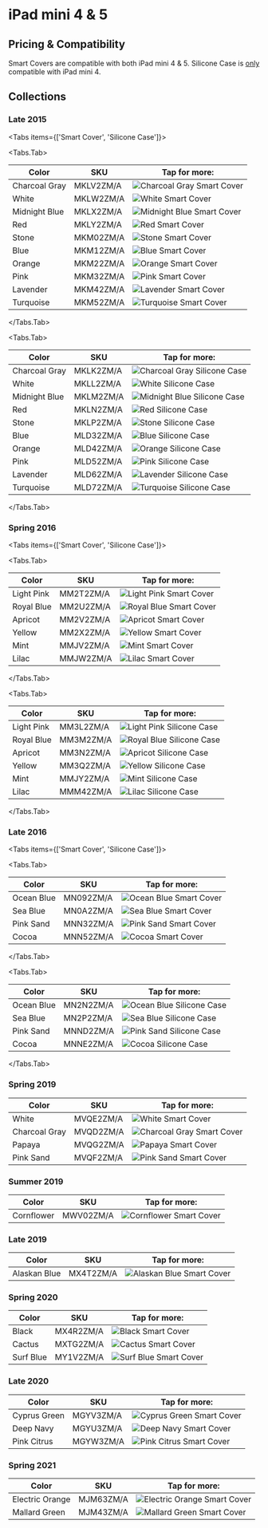 
# iPad mini 4 & 5

## Pricing & Compatibility

Smart Covers are compatible with both iPad mini 4 & 5. Silicone Case is [only](https://ebookfriendly.com/apple-ipad-mini-5-2019-cases-compatible-earlier-model/) compatible with iPad mini 4.

## Collections

### Late 2015

<Tabs
  items={['Smart Cover', 'Silicone Case']}>

<Tabs.Tab>

| Color | SKU | Tap for more: |
| --- | --- | --- |
| Charcoal Gray | MKLV2<wbr/>ZM/A | <Link href="/pre-liquid-ipad/ipad_mini4/MKLV2" scroll={true}><img src="/everypreview/MKLV2.webp" alt="Charcoal Gray Smart Cover"/></Link> |
| White | MKLW2<wbr/>ZM/A | <Link href="/pre-liquid-ipad/ipad_mini4/MKLW2" scroll={true}><img src="/everypreview/MKLW2.webp" alt="White Smart Cover"/></Link> |
| Midnight Blue | MKLX2<wbr/>ZM/A | <Link href="/pre-liquid-ipad/ipad_mini4/MKLX2" scroll={true}><img src="/everypreview/MKLX2.webp" alt="Midnight Blue Smart Cover"/></Link> |
| Red | MKLY2<wbr/>ZM/A | <Link href="/pre-liquid-ipad/ipad_mini4/MKLY2" scroll={true}><img src="/everypreview/MKLY2.webp" alt="Red Smart Cover"/></Link> |
| Stone | MKM02<wbr/>ZM/A | <Link href="/pre-liquid-ipad/ipad_mini4/MKM02" scroll={true}><img src="/everypreview/MKM02.webp" alt="Stone Smart Cover"/></Link> |
| Blue | MKM12<wbr/>ZM/A | <Link href="/pre-liquid-ipad/ipad_mini4/MKM12" scroll={true}><img src="/everypreview/MKM12.webp" alt="Blue Smart Cover"/></Link> |
| Orange | MKM22<wbr/>ZM/A | <Link href="/pre-liquid-ipad/ipad_mini4/MKM22" scroll={true}><img src="/everypreview/MKM22.webp" alt="Orange Smart Cover"/></Link> |
| Pink | MKM32<wbr/>ZM/A | <Link href="/pre-liquid-ipad/ipad_mini4/MKM32" scroll={true}><img src="/everypreview/MKM32.webp" alt="Pink Smart Cover"/></Link> |
| Lavender | MKM42<wbr/>ZM/A | <Link href="/pre-liquid-ipad/ipad_mini4/MKM42" scroll={true}><img src="/everypreview/MKM42.webp" alt="Lavender Smart Cover"/></Link> |
| Turquoise | MKM52<wbr/>ZM/A | <Link href="/pre-liquid-ipad/ipad_mini4/MKM52" scroll={true}><img src="/everypreview/MKM52.webp" alt="Turquoise Smart Cover"/></Link> |

</Tabs.Tab>

<Tabs.Tab>

| Color | SKU | Tap for more: |
| --- | --- | --- |
| Charcoal Gray | MKLK2<wbr/>ZM/A | <Link href="/pre-liquid-ipad/ipad_mini4/MKLK2" scroll={true}><img src="/everypreview/MKLK2.webp" alt="Charcoal Gray Silicone Case"/></Link> |
| White | MKLL2<wbr/>ZM/A | <Link href="/pre-liquid-ipad/ipad_mini4/MKLL2" scroll={true}><img src="/everypreview/MKLL2.webp" alt="White Silicone Case"/></Link> |
| Midnight Blue | MKLM2<wbr/>ZM/A | <Link href="/pre-liquid-ipad/ipad_mini4/MKLM2" scroll={true}><img src="/everypreview/MKLM2.webp" alt="Midnight Blue Silicone Case"/></Link> |
| Red | MKLN2<wbr/>ZM/A | <Link href="/pre-liquid-ipad/ipad_mini4/MKLN2" scroll={true}><img src="/everypreview/MKLN2.webp" alt="Red Silicone Case"/></Link> |
| Stone | MKLP2<wbr/>ZM/A | <Link href="/pre-liquid-ipad/ipad_mini4/MKLP2" scroll={true}><img src="/everypreview/MKLP2.webp" alt="Stone Silicone Case"/></Link> |
| Blue | MLD32<wbr/>ZM/A | <Link href="/pre-liquid-ipad/ipad_mini4/MLD32" scroll={true}><img src="/everypreview/MLD32.webp" alt="Blue Silicone Case"/></Link> |
| Orange | MLD42<wbr/>ZM/A | <Link href="/pre-liquid-ipad/ipad_mini4/MLD42" scroll={true}><img src="/everypreview/MLD42.webp" alt="Orange Silicone Case"/></Link> |
| Pink | MLD52<wbr/>ZM/A | <Link href="/pre-liquid-ipad/ipad_mini4/MLD52" scroll={true}><img src="/everypreview/MLD52.webp" alt="Pink Silicone Case"/></Link> |
| Lavender | MLD62<wbr/>ZM/A | <Link href="/pre-liquid-ipad/ipad_mini4/MLD62" scroll={true}><img src="/everypreview/MLD62.webp" alt="Lavender Silicone Case"/></Link> |
| Turquoise | MLD72<wbr/>ZM/A | <Link href="/pre-liquid-ipad/ipad_mini4/MLD72" scroll={true}><img src="/everypreview/MLD72.webp" alt="Turquoise Silicone Case"/></Link> |

</Tabs.Tab>
</Tabs>

### Spring 2016

<Tabs
  items={['Smart Cover', 'Silicone Case']}>

<Tabs.Tab>

| Color | SKU | Tap for more: |
| --- | --- | --- |
| Light Pink | MM2T2<wbr/>ZM/A | <Link href="/pre-liquid-ipad/ipad_mini4/MM2T2" scroll={true}><img src="/everypreview/MM2T2.webp" alt="Light Pink Smart Cover"/></Link> |
| Royal Blue | MM2U2<wbr/>ZM/A | <Link href="/pre-liquid-ipad/ipad_mini4/MM2U2" scroll={true}><img src="/everypreview/MM2U2.webp" alt="Royal Blue Smart Cover"/></Link> |
| Apricot | MM2V2<wbr/>ZM/A | <Link href="/pre-liquid-ipad/ipad_mini4/MM2V2" scroll={true}><img src="/everypreview/MM2V2.webp" alt="Apricot Smart Cover"/></Link> |
| Yellow | MM2X2<wbr/>ZM/A | <Link href="/pre-liquid-ipad/ipad_mini4/MM2X2" scroll={true}><img src="/everypreview/MM2X2.webp" alt="Yellow Smart Cover"/></Link> |
| Mint | MMJV2<wbr/>ZM/A | <Link href="/pre-liquid-ipad/ipad_mini4/MMJV2" scroll={true}><img src="/everypreview/MMJV2.webp" alt="Mint Smart Cover"/></Link> |
| Lilac | MMJW2<wbr/>ZM/A | <Link href="/pre-liquid-ipad/ipad_mini4/MMJW2" scroll={true}><img src="/everypreview/MMJW2.webp" alt="Lilac Smart Cover"/></Link> |

</Tabs.Tab>

<Tabs.Tab>

| Color | SKU | Tap for more: |
| --- | --- | --- |
| Light Pink | MM3L2<wbr/>ZM/A | <Link href="/pre-liquid-ipad/ipad_mini4/MM3L2" scroll={true}><img src="/everypreview/MM3L2.webp" alt="Light Pink Silicone Case"/></Link> |
| Royal Blue | MM3M2<wbr/>ZM/A | <Link href="/pre-liquid-ipad/ipad_mini4/MM3M2" scroll={true}><img src="/everypreview/MM3M2.webp" alt="Royal Blue Silicone Case"/></Link> |
| Apricot | MM3N2<wbr/>ZM/A | <Link href="/pre-liquid-ipad/ipad_mini4/MM3N2" scroll={true}><img src="/everypreview/MM3N2.webp" alt="Apricot Silicone Case"/></Link> |
| Yellow | MM3Q2<wbr/>ZM/A | <Link href="/pre-liquid-ipad/ipad_mini4/MM3Q2" scroll={true}><img src="/everypreview/MM3Q2.webp" alt="Yellow Silicone Case"/></Link> |
| Mint | MMJY2<wbr/>ZM/A | <Link href="/pre-liquid-ipad/ipad_mini4/MMJY2" scroll={true}><img src="/everypreview/MMJY2.webp" alt="Mint Silicone Case"/></Link> |
| Lilac | MMM42<wbr/>ZM/A | <Link href="/pre-liquid-ipad/ipad_mini4/MMM42" scroll={true}><img src="/everypreview/MMM42.webp" alt="Lilac Silicone Case"/></Link> |

</Tabs.Tab>
</Tabs>

### Late 2016

<Tabs
  items={['Smart Cover', 'Silicone Case']}>

<Tabs.Tab>

| Color | SKU | Tap for more: |
| --- | --- | --- |
| Ocean Blue | MN092<wbr/>ZM/A | <Link href="/pre-liquid-ipad/ipad_mini4/MN092" scroll={true}><img src="/everypreview/MN092.webp" alt="Ocean Blue Smart Cover"/></Link> |
| Sea Blue | MN0A2<wbr/>ZM/A | <Link href="/pre-liquid-ipad/ipad_mini4/MN0A2" scroll={true}><img src="/everypreview/MN0A2.webp" alt="Sea Blue Smart Cover"/></Link> |
| Pink Sand | MNN32<wbr/>ZM/A | <Link href="/pre-liquid-ipad/ipad_mini4/MNN32" scroll={true}><img src="/everypreview/MNN32.webp" alt="Pink Sand Smart Cover"/></Link> |
| Cocoa | MNN52<wbr/>ZM/A | <Link href="/pre-liquid-ipad/ipad_mini4/MNN52" scroll={true}><img src="/everypreview/MNN52.webp" alt="Cocoa Smart Cover"/></Link> |

</Tabs.Tab>

<Tabs.Tab>

| Color | SKU | Tap for more: |
| --- | --- | --- |
| Ocean Blue | MN2N2<wbr/>ZM/A | <Link href="/pre-liquid-ipad/ipad_mini4/MN2N2" scroll={true}><img src="/everypreview/MN2N2.webp" alt="Ocean Blue Silicone Case"/></Link> |
| Sea Blue | MN2P2<wbr/>ZM/A | <Link href="/pre-liquid-ipad/ipad_mini4/MN2P2" scroll={true}><img src="/everypreview/MN2P2.webp" alt="Sea Blue Silicone Case"/></Link> |
| Pink Sand | MNND2<wbr/>ZM/A | <Link href="/pre-liquid-ipad/ipad_mini4/MNND2" scroll={true}><img src="/everypreview/MNND2.webp" alt="Pink Sand Silicone Case"/></Link> |
| Cocoa | MNNE2<wbr/>ZM/A | <Link href="/pre-liquid-ipad/ipad_mini4/MNNE2" scroll={true}><img src="/everypreview/MNNE2.webp" alt="Cocoa Silicone Case"/></Link> |

</Tabs.Tab>
</Tabs>

### Spring 2019

| Color | SKU | Tap for more: |
| --- | --- | --- |
| White | MVQE2<wbr/>ZM/A | <Link href="/pre-liquid-ipad/ipad_mini4/MVQE2" scroll={true}><img src="/everypreview/MVQE2.webp" alt="White Smart Cover"/></Link> |
| Charcoal Gray | MVQD2<wbr/>ZM/A | <Link href="/pre-liquid-ipad/ipad_mini4/MVQD2" scroll={true}><img src="/everypreview/MVQD2.webp" alt="Charcoal Gray Smart Cover"/></Link> |
| Papaya | MVQG2<wbr/>ZM/A | <Link href="/pre-liquid-ipad/ipad_mini4/MVQG2" scroll={true}><img src="/everypreview/MVQG2.webp" alt="Papaya Smart Cover"/></Link> |
| Pink Sand | MVQF2<wbr/>ZM/A | <Link href="/pre-liquid-ipad/ipad_mini4/MVQF2" scroll={true}><img src="/everypreview/MVQF2.webp" alt="Pink Sand Smart Cover"/></Link> |

### Summer 2019

| Color | SKU | Tap for more: |
| --- | --- | --- |
| Cornflower | MWV02<wbr/>ZM/A | <Link href="/pre-liquid-ipad/ipad_mini4/MWV02" scroll={true}><img src="/everypreview/MWV02.webp" alt="Cornflower Smart Cover"/></Link> |

### Late 2019

| Color | SKU | Tap for more: |
| --- | --- | --- |
| Alaskan Blue | MX4T2<wbr/>ZM/A | <Link href="/pre-liquid-ipad/ipad_mini4/MX4T2" scroll={true}><img src="/everypreview/MX4T2.webp" alt="Alaskan Blue Smart Cover"/></Link> |

### Spring 2020

| Color | SKU | Tap for more: |
| --- | --- | --- |
| Black | MX4R2<wbr/>ZM/A | <Link href="/pre-liquid-ipad/ipad_mini4/MX4R2" scroll={true}><img src="/everypreview/MX4R2.webp" alt="Black Smart Cover"/></Link> |
| Cactus | MXTG2<wbr/>ZM/A | <Link href="/pre-liquid-ipad/ipad_mini4/MXTG2" scroll={true}><img src="/everypreview/MXTG2.webp" alt="Cactus Smart Cover"/></Link> |
| Surf Blue | MY1V2<wbr/>ZM/A | <Link href="/pre-liquid-ipad/ipad_mini4/MY1V2" scroll={true}><img src="/everypreview/MY1V2.webp" alt="Surf Blue Smart Cover"/></Link> |

### Late 2020

| Color | SKU | Tap for more: |
| --- | --- | --- |
| Cyprus Green | MGYV3<wbr/>ZM/A | <Link href="/pre-liquid-ipad/ipad_mini4/MGYV3" scroll={true}><img src="/everypreview/MGYV3.webp" alt="Cyprus Green Smart Cover"/></Link> |
| Deep Navy | MGYU3<wbr/>ZM/A | <Link href="/pre-liquid-ipad/ipad_mini4/MGYU3" scroll={true}><img src="/everypreview/MGYU3.webp" alt="Deep Navy Smart Cover"/></Link> |
| Pink Citrus | MGYW3<wbr/>ZM/A | <Link href="/pre-liquid-ipad/ipad_mini4/MGYW3" scroll={true}><img src="/everypreview/MGYW3.webp" alt="Pink Citrus Smart Cover"/></Link> |

### Spring 2021

| Color | SKU | Tap for more: |
| --- | --- | --- |
| Electric Orange | MJM63<wbr/>ZM/A | <Link href="/pre-liquid-ipad/ipad_mini4/MJM63" scroll={true}><img src="/everypreview/MJM63.webp" alt="Electric Orange Smart Cover"/></Link> |
| Mallard Green | MJM43<wbr/>ZM/A | <Link href="/pre-liquid-ipad/ipad_mini4/MJM43" scroll={true}><img src="/everypreview/MJM43.webp" alt="Mallard Green Smart Cover"/></Link> |
